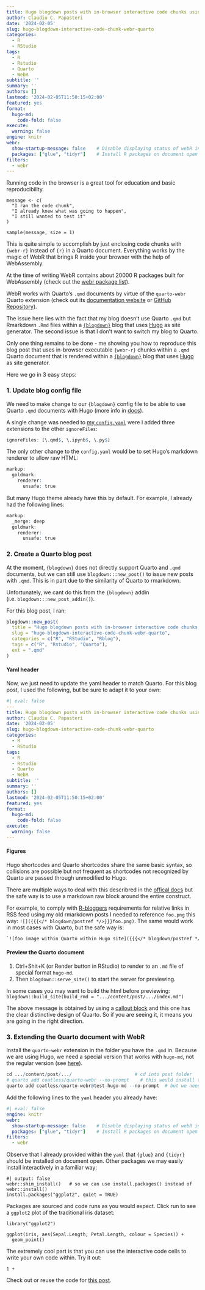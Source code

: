 ```yaml
---
title: Hugo blogdown posts with in-browser interactive code chunks using webR and Quarto
author: Claudiu C. Papasteri
date: '2024-02-05'
slug: hugo-blogdown-interactive-code-chunk-webr-quarto
categories:
  - R
  - RStudio
tags:
  - R
  - Rstudio
  - Quarto
  - WebR
subtitle: ''
summary: ''
authors: []
lastmod: '2024-02-05T11:50:15+02:00'
featured: yes
format:
  hugo-md:
    code-fold: false
execute: 
  warning: false
engine: knitr
webr: 
  show-startup-message: false    # Disable displaying status of webR initialization
  packages: ["glue", "tidyr"]    # Install R packages on document open
filters:
  - webr  
---
```


Running code in the browser is a great tool for education and basic reproducibility. 

```webr-r
message <- c(
  "I ran the code chunk",
  "I already knew what was going to happen",
  "I still wanted to test it"
)

sample(message, size = 1)
```

This is quite simple to accomplish by just enclosing code chunks with `{webr-r}` instead of `{r}` in a Quarto document. Everything works by the magic of WebR that brings R inside your browser with the help of WebAssembly.

At the time of writing WebR contains about 20000  R packages built for WebAssembly (check out the [webr package list](https://repo.r-wasm.org/)). 

WebR works with Quarto's `.qmd` documents by virtue of the `quarto-webr` Quarto extension 
(check out its [documentation website](https://quarto-webr.thecoatlessprofessor.com/) or [GitHub Repository](https://github.com/coatless/quarto-webr)). 

The issue here lies with the fact that my blog doesn't use Quarto `.qmd` but Rmarkdown `.Rmd` files within a [`{blogdown}`](https://bookdown.org/yihui/blogdown/) blog that uses [Hugo](https://gohugo.io/) as site generator. The second issue is that I don't want to switch my blog to Quarto.   

Only one thing remains to be done - me showing you how to reproduce this blog post that uses in-browser executable `{webr-r}` chunks within a `.qmd` Quarto document that is rendered within a [`{blogdown}`](https://bookdown.org/yihui/blogdown/) blog that uses [Hugo](https://gohugo.io/) as site generator.

Here we go in 3 easy steps: 


### 1. Update blog config file

We need to make change to our `{blogdown}` config file to be able to use Quarto `.qmd` documents with Hugo (more info in [docs](https://quarto.org/docs/output-formats/hugo.html)). 

A single change was needed to [my `config.yaml`](https://github.com/ClaudiuPapasteri/cpapasteri.github.io/commit/918f566d53fbc51e332f8d46c9b01442ed6806aa) were I added three extensions to the other `ignoreFiles`:

```r
ignoreFiles: [\.qmd$, \.ipynb$, \.py$]
```

The only other change to the `config.yaml` would be to set Hugo's markdown renderer to allow raw HTML:

```r
markup:
  goldmark:
    renderer:
      unsafe: true
```

But many Hugo theme already have this by default. For example, I already had the following lines:

```r
markup:
  _merge: deep
  goldmark:
    renderer:
      unsafe: true
```

### 2. Create a Quarto blog post

At the moment, `{blogdown}` does not directly support Quarto and `.qmd` documents, but we can still use `blogdown:::new_post()` to issue new posts with `.qmd`. This is in part due to the similarity of Quarto to rmarkdown.

Unfortunately, we cant do this from the `{blogdown}` addin (i.e. `blogdown:::new_post_addin()`).

For this blog post, I ran:

```r
blogdown::new_post(
  title = "Hugo blogdown posts with in-browser interactive code chunks using webR and Quarto", 
  slug = "hugo-blogdown-interactive-code-chunk-webr-quarto",
  categories = c("R", "RStudio", "Rblog"),          
  tags = c("R", "Rstudio", "Quarto"),
  ext = ".qmd"
)
```

#### Yaml header

Now, we just need to update the yaml header to match Quarto. For this blog post, I used the following, but be sure to adapt it to your own:

```yaml
#| eval: false
---
title: Hugo blogdown posts with in-browser interactive code chunks using webR and Quarto
author: Claudiu C. Papasteri
date: '2024-02-05'
slug: hugo-blogdown-interactive-code-chunk-webr-quarto
categories:
  - R
  - RStudio
tags:
  - R
  - Rstudio
  - Quarto
  - WebR
subtitle: ''
summary: ''
authors: []
lastmod: '2024-02-05T11:50:15+02:00'
featured: yes
format:
  hugo-md:
    code-fold: false
execute: 
  warning: false
---
```

#### Figures

Hugo shortcodes and Quarto shortcodes share the same basic syntax, so collisions are possible but not frequent as shortcodes not recognized by Quarto are passed through unmodified to Hugo. 

There are multiple ways to deal with this describred in the [offical docs](https://quarto.org/docs/output-formats/hugo.html) but the safe way is to use a markdown raw block around the entire construct.

For example, to comply with [R-bloggers](https://www.r-bloggers.com/) requirements for relative links in RSS feed using my old rmarkdown posts I needed to reference `foo.png` this way: `![]({{{</* blogdown/postref */>}}}foo.png)`. The same would work in most cases with Quarto, but the safe way is:

``` latex 
`![foo image within Quarto within Hugo site]({{{</* blogdown/postref */>}}}foo.png)`{=markdown}
```

`![foo image within Quarto within Hugo site]({{< blogdown/postref >}}foo.png)`{=markdown}

#### Preview the Quarto document

1.  Ctrl+Shit+K (or Render button in RStudio) to render to an `.md` file of special format `hugo-md`.
2.  Then `blogdown::serve_site()` to start the server for previewing.

::: {.callout-note}
In some cases you may want to build the html before previewing: `blogdown::build_site(build_rmd = ".../content/post/.../index.md")`
:::

The above message is obtained by using a [callout block](https://quarto.org/docs/authoring/callouts.html) and this one has the clear distinctive design of Quarto. So if you are seeing it, it means you are going in the right direction. 


### 3. Extending the Quarto document with WebR

Install the `quarto-webr` extension in the folder you have the `.qmd` in. Because we are using Hugo, we need a special version that works with `hugo-md`, not the regular version (see [here](https://github.com/coatless/quarto-webr/issues/150)).

```r
cd .../content/post/.../                       # cd into post folder
# quarto add coatless/quarto-webr --no-prompt    # this would install the regular quarto-webr extension
quarto add coatless/quarto-webr@test-hugo-md --no-prompt  # but we need this one that works with Hugo  
```

Add the following lines to the `yaml` header you already have:

```yaml
#| eval: false
engine: knitr
webr: 
  show-startup-message: false    # Disable displaying status of webR initialization
  packages: ["glue", "tidyr"]    # Install R packages on document open
filters:
  - webr
```

Observe that I already provided within the `yaml` that `{glue}` and `{tidyr}` should be installed on document open. Other packages we may easily install interactively in a familiar way:  

```webr-r
#| output: false
webr::shim_install()   # so we can use install.packages() instead of webr::install()
install.packages("ggplot2", quiet = TRUE) 
```

Packages are sourced and code runs as you would expect. Click run to see a `ggplot2` plot of the traditional iris dataset:

```webr-r
library("ggplot2")

ggplot(iris, aes(Sepal.Length, Petal.Length, colour = Species)) + 
  geom_point()
```

The extremely cool part is that you can use the interactive code cells to write your own code within. Try it out:

```webr-r
1 + 
```

Check out or reuse the code for [this post](https://github.com/ClaudiuPapasteri/cpapasteri.github.io/tree/main/content/post/2024-02-05-hugo-blogdown-posts-with-in-browser-interactive-code-chunks-using-webr-and-quarto).


